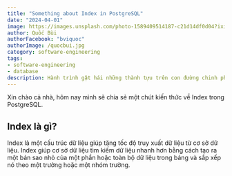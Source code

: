 ```yaml
---
title: "Something about Index in PostgreSQL"
date: "2024-04-01"
image: https://images.unsplash.com/photo-1589409514187-c21d14df0d04?ixid=MnwxMjA3fDB8MHxwaG90by1wYWdlfHx8fGVufDB8fHx8&ixlib=rb-1.2.1&auto=format&fit=crop&w=1650&q=80
author: Quốc Bùi
authorFacebook: "bviquoc"
authorImage: /quocbui.jpg
category: software-engineering
tags:
- software-engineering
- database
description: Hành trình gặt hái những thành tựu trên con đường chinh phục ước mơ lập trình
---
```


Xin chào cả nhà, hôm nay mình sẽ chia sẻ một chút kiến thức về Index trong PostgreSQL.

## Index là gì?

Index là một cấu trúc dữ liệu giúp tăng tốc độ truy xuất dữ liệu từ cơ sở dữ liệu. Index giúp cơ sở dữ liệu tìm kiếm dữ liệu nhanh hơn bằng cách tạo ra một bản sao nhỏ của một phần hoặc toàn bộ dữ liệu trong bảng và sắp xếp nó theo một trường hoặc một nhóm trường.
